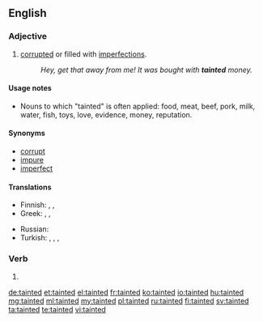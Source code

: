 ==English==

===Adjective===
{{en-adj}}

# [[corrupt]]ed or filled with [[imperfection]]s.
#: ''Hey, get that away from me! It was bought with '''tainted''' money.''

====Usage notes====
* Nouns to which "tainted" is often applied: food, meat, beef, pork, milk, water, fish, toys, love, evidence, money, reputation.

====Synonyms====
* [[corrupt]]
* [[impure]]
* [[imperfect]]

====Translations====
{{trans-top|corrupted or filled with imperfections}}
*Finnish: {{t+|fi|pilaantunut}}, {{t+|fi|saastunut}}, {{t|fi|turmeltunut}}
*Greek: {{t+|el|ανήθικος}}, {{t+|el|διεφθαρμένος}}, {{t+|el|φαύλος}}
{{trans-mid}}
* Russian: {{t+|ru|гря́зный}}
* Turkish: {{t+|tr|kirli}}, {{t+|tr|murdar}}, {{t+|tr|çirkef}}, {{t+|tr|pis}}
{{trans-bottom}}

===Verb===
{{head|en|verb form}}

# {{en-past of|taint}}

[[de:tainted]]
[[et:tainted]]
[[el:tainted]]
[[fr:tainted]]
[[ko:tainted]]
[[io:tainted]]
[[hu:tainted]]
[[mg:tainted]]
[[ml:tainted]]
[[my:tainted]]
[[pl:tainted]]
[[ru:tainted]]
[[fi:tainted]]
[[sv:tainted]]
[[ta:tainted]]
[[te:tainted]]
[[vi:tainted]]